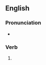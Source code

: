 ==English==

===Pronunciation===
* {{IPA|/tʃʌɡd/|lang=en}}

===Verb===
{{head|en|verb form}}

# {{en-past of|chug}}